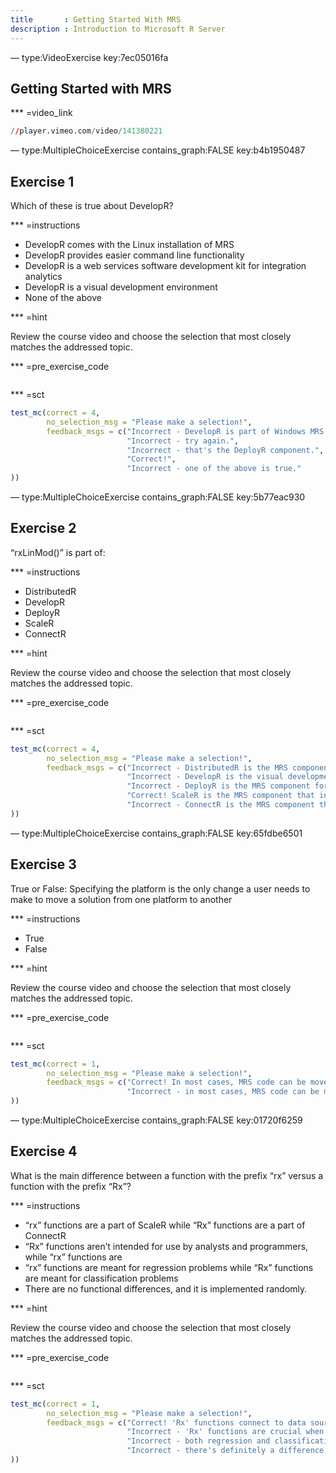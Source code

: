 ```yaml
---
title       : Getting Started With MRS
description : Introduction to Microsoft R Server
---
```





--- type:VideoExercise key:7ec05016fa

## Getting Started with MRS 

*** =video_link

```r
//player.vimeo.com/video/141380221
```




--- type:MultipleChoiceExercise contains_graph:FALSE key:b4b1950487

## Exercise 1

Which of these is true about DevelopR? 


*** =instructions

- DevelopR comes with the Linux installation of MRS
- DevelopR provides easier command line functionality
- DevelopR is a web services software development kit for integration analytics
- DevelopR is a visual development environment
- None of the above
  
*** =hint

Review the course video and choose the selection that most closely matches the 
addressed topic.

*** =pre_exercise_code

```r
```

*** =sct

```r

test_mc(correct = 4, 
        no_selection_msg = "Please make a selection!", 
        feedback_msgs = c("Incorrect - DevelopR is part of Windows MRS installations.",
                          "Incorrect - try again.",
                          "Incorrect - that's the DeployR component.",
                          "Correct!",
                          "Incorrect - one of the above is true."
))

```


--- type:MultipleChoiceExercise contains_graph:FALSE key:5b77eac930

## Exercise 2

"rxLinMod()" is part of: 


*** =instructions

- DistributedR
- DevelopR
- DeployR
- ScaleR
- ConnectR
  
*** =hint

Review the course video and choose the selection that most closely matches the 
addressed topic.

*** =pre_exercise_code

```r
```

*** =sct

```r

test_mc(correct = 4, 
        no_selection_msg = "Please make a selection!", 
        feedback_msgs = c("Incorrect - DistributedR is the MRS component for managing distributed computing contexts.",
                          "Incorrect - DevelopR is the visual development environment included with MRS.",
                          "Incorrect - DeployR is the MRS component for setting up web services.",
                          "Correct! ScaleR is the MRS component that includes statistical and machine learning algorithms like linear models.",
                          "Incorrect - ConnectR is the MRS component that enables connections to different data sources."
))

```



--- type:MultipleChoiceExercise contains_graph:FALSE key:65fdbe6501

## Exercise 3

True or False: Specifying the platform is the only change a user needs to make 
to move a solution from one platform to another



*** =instructions

- True
- False
  
*** =hint

Review the course video and choose the selection that most closely matches the 
addressed topic.

*** =pre_exercise_code

```r
```

*** =sct

```r

test_mc(correct = 1, 
        no_selection_msg = "Please make a selection!", 
        feedback_msgs = c("Correct! In most cases, MRS code can be moved to a new platform by simply specifying a different 'compute context'.",
                          "Incorrect - in most cases, MRS code can be moved to a new platform by simply specifying a different 'compute context'."
))
```





--- type:MultipleChoiceExercise contains_graph:FALSE key:01720f6259

## Exercise 4

What is the main difference between a function with the prefix "rx" versus a function with the prefix "Rx"?



*** =instructions

- "rx" functions are a part of ScaleR while "Rx" functions are a part of ConnectR
- "Rx" functions aren't intended for use by analysts and programmers, while "rx" functions are
- "rx" functions are meant for regression problems while "Rx" functions are meant for classification problems
- There are no functional differences, and it is implemented randomly.  
  
*** =hint

Review the course video and choose the selection that most closely matches the 
addressed topic.

*** =pre_exercise_code

```r
```

*** =sct

```r

test_mc(correct = 1, 
        no_selection_msg = "Please make a selection!", 
        feedback_msgs = c("Correct! 'Rx' functions connect to data sources, while 'rx' functions include functions for data manipulation, aggregation, and building models.",
                          "Incorrect - 'Rx' functions are crucial when setting up data sources.",
                          "Incorrect - both regression and classification functions are part of the ScaleR component and therefore have the 'rx' prefix.",
                          "Incorrect - there's definitely a difference!"
))
```





